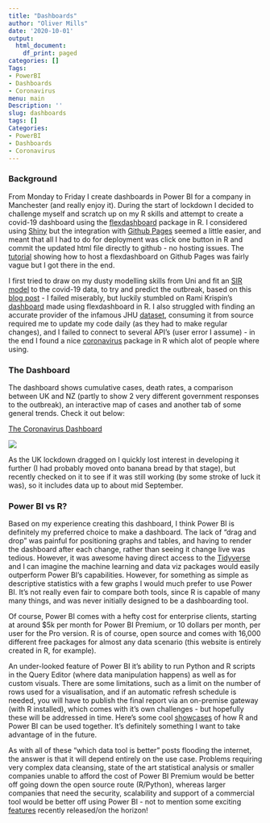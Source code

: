 ---
title: "Dashboards"
author: "Oliver Mills"
date: '2020-10-01'
output:
  html_document:
    df_print: paged
categories: []
Tags:
- PowerBI
- Dashboards
- Coronavirus
menu: main
Description: ''
slug: dashboards
tags: []
Categories:
- PowerBI
- Dashboards
- Coronavirus
---

### Background

From Monday to Friday I create dashboards in Power BI for a company in Manchester (and really enjoy it). During the start of lockdown I decided to challenge myself and scratch up on my R skills and attempt to create a covid-19 dashboard using the [flexdashboard](https://rmarkdown.rstudio.com/flexdashboard/) package in R. I considered using [Shiny](https://shiny.rstudio.com/) but the integration with [Github Pages](https://pages.github.com/) seemed a little easier, and meant that all I had to do for deployment was click one button in R and commit the updated html file directly to github - no hosting issues. The [tutorial](https://github.com/pbatey/flexdashboard-example) showing how to host a flexdashboard on Github Pages was fairly vague but I got there in the end.

I first tried to draw on my dusty modelling skills from Uni and fit an [SIR model](https://simple.wikipedia.org/wiki/SIR_model) to the covid-19 data, to try and predict the outbreak, based on this [blog post](https://blog.ephorie.de/contagiousness-of-covid-19-part-i-improvements-of-mathematical-fitting-guest-post?fbclid=IwAR26OPedeyov5wJRa4lm45ReDpgGxk2b-seatO2ZM2xJDv7oICL4wQEeWR4) - I failed miserably, but luckily stumbled on Rami Krispin's [dashboard](https://ramikrispin.github.io/coronavirus_dashboard/) made using flexdashboard in R. I also struggled with finding an accurate provider of the infamous JHU [dataset](https://github.com/CSSEGISandData/COVID-19), consuming it from source required me to update my code daily (as they had to make regular changes), and I failed to connect to several API's (user error I assume) - in the end I found a nice [coronavirus](https://cran.r-project.org/web/packages/coronavirus/coronavirus.pdf) package in R which alot of people where using. 

### The Dashboard

The dashboard shows cumulative cases, death rates, a comparison between UK and NZ (partly to show 2 very different government responses to the outbreak), an interactive map of cases and another tab of some general trends. Check it out below: 

[The Coronavirus Dashboard](https://olivermills.github.io/covid19/)

![](/dashboard.jpg)

As the UK lockdown dragged on I quickly lost interest in developing it further (I had probably moved onto banana bread by that stage), but recently checked on it to see if it was still working (by some stroke of luck it was), so it includes data up to about mid September.

### Power BI vs R?

Based on my experience creating this dashboard, I think Power BI is definitely my preferred choice to make a dashboard. The lack of "drag and drop" was painful for positioning graphs and tables, and having to render the dashboard after each change, rather than seeing it change live was tedious. However, it was awesome having direct access to the [Tidyverse](https://www.tidyverse.org/) and I can imagine the machine learning and data viz packages would easily outperform Power BI's capabilities. However, for something as simple as descriptive statistics with a few graphs I would much prefer to use Power BI. It's not really even fair to compare both tools, since R is capable of many many things, and was never initially designed to be a dashboarding tool.

Of course, Power BI comes with a hefty cost for enterprise clients, starting at around $5k per month for Power BI Premium, or 10 dollars per month, per user for the Pro version. R is of course, open source and comes with 16,000 different free packages for almost any data scenario (this website is entirely created in R, for example). 

An under-looked feature of Power BI it's ability to run Python and R scripts in the Query Editor (where data manipulation happens) as well as for custom visuals. There are some limitations, such as a limit on the number of rows used for a visualisation, and if an automatic refresh schedule is needed, you will have to publish the final report via an on-premise gateway (with R installed), which comes with it's own challenges - but hopefully these will be addressed in time. Here's some cool [showcases](https://community.powerbi.com/t5/R-Script-Showcase/bd-p/RVisuals) of how R and Power BI can be used together. It's definitely something I want to take advantage of in the future. 

As with all of these "which data tool is better" posts flooding the internet, the answer is that it will depend entirely on the use case. Problems requiring very complex data cleansing, state of the art statistical analysis or smaller companies unable to afford the cost of Power BI Premium would be better off going down the open source route (R/Python), whereas larger companies that need the security, scalability and support of a commercial tool would be better off using Power BI - not to mention some exciting [features](https://docs.microsoft.com/en-us/power-platform-release-plan/2020wave2/power-bi/planned-features) recently released/on the horizon!








